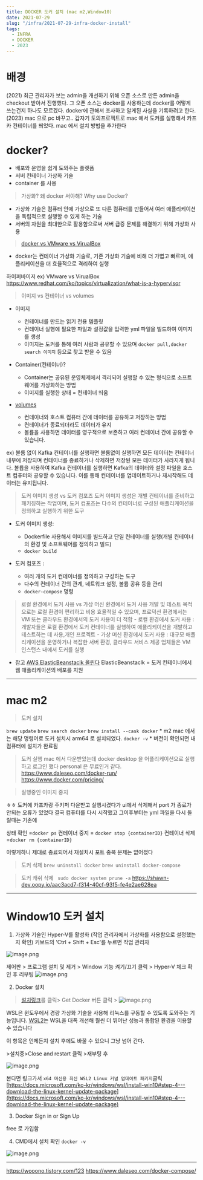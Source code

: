 ```yaml
---
title: DOCKER 도커 설치 (mac m2,Window10)
date: 2021-07-29
slug: "/infra/2021-07-29-infra-docker-install"
tags:
  - INFRA
  - DOCKER
  - 2023
---
```


# 배경
(2021)
최근 관리자가 보는 admin을 개선하기 위해
오픈 소스로 만든 admin을 checkout 받아서 진행했다.
그 오픈 소스는 docker를 사용하는데 docker를 어떻게 쓰는건지 하나도 모르겠다.
docker에 관해서 조사하고 알게된 사실을 기록하려고 한다.
(2023)
mac 으로 pc 바꾸고.. 갑자기 토의프로젝트로 mac 에서 도커를 실행해서 카프카 컨테이너를 띄었다.
mac 에서 설치 방법을 추가한다

# docker?
* 배포와 운영을 쉽게 도와주는 플랫폼
* 서버 컨테이너 가상화 기술
* container 를 사용

> 가상화? 왜 docker 써야해? Why use Docker?
* 가상화 기술은 컴퓨터 안에 가상으로 또 다른 컴퓨터를 만들어서 여러 애플리케이션을 독립적으로 실행할 수 있게 하는 기술
* 서버의 자원을 최대한으로 활용함으로써 서버 급증 문제를 해결하기 위해 가상화 사용

> [docker vs VMware vs  VirualBox](https://cloudacademy.com/blog/docker-vs-virtual-machines-differences-you-should-know/)
* docker는 컨테이너 가상화 기술로, 기존 가상화 기술에 비해 더 가볍고 빠르며, 애플리케이션을 더 효율적으로 격리하여 실행

하이퍼바이저 ex) VMware vs  VirualBox
https://www.redhat.com/ko/topics/virtualization/what-is-a-hypervisor

>  이미지 vs 컨테이너 vs volumes
* 이미지
    - 컨테이너를 만드는 읽기 전용 템플릿
    - 컨테이너 실행에 필요한 파일과 설정값을 입력한 yml 파일을 빌드하여 이미지를 생성
    - 이미지는 도커를 통해 여러 사람과 공유할 수 있으며 `docker pull,docker search 이미지` 등으로 찾고 받을 수 있음

* Container(컨테이너)?
    - Container는 공유된 운영체제에서 격리되어 실행할 수 있는 형식으로 소프트웨어를 가상화하는 방법
    - 이미지를 실행한 상태 = 컨테이너 띄움

* [volumes](https://blog.naver.com/PostView.naver?blogId=oxcow119&logNo=222412860960&categoryNo=0&parentCategoryNo=0)
    - 컨테이너와 호스트 컴퓨터 간에 데이터를 공유하고 저장하는 방법
    - 컨테이너가 종료되더라도 데이터가 유지
    - 볼륨을 사용하면 데이터를 영구적으로 보존하고 여러 컨테이너 간에 공유할 수 있습니다.

ex) 볼륨 없이 Kafka 컨테이너를 실행하면
볼륨없이 실행하면 모든 데이터는 컨테이너 내부에 저장되며  컨테이너를 종료하거나 삭제하면 저장된 모든 데이터가 사라지게 됩니다.
볼륨을 사용하여 Kafka 컨테이너를 실행하면 Kafka의 데이터와 설정 파일을 호스트 컴퓨터와 공유할 수 있습니다.
이를 통해 컨테이너를 업데이트하거나 재시작해도 데이터는 유지됩니다.

> 도커 이미지 생성 vs 도커 컴포즈
도커 이미지 생성은 개별 컨테이너를 준비하고 패키징하는 작업이며,
도커 컴포즈는 다수의 컨테이너로 구성된 애플리케이션을 정의하고 실행하기 위한 도구

* 도커 이미지 생성:
    - Dockerfile 사용해서 이미지를 빌드하고 단일 컨테이너를 실행(개별 컨테이너의 환경 및 소프트웨어를 정의하고 빌드)
    - `docker build`

* 도커 컴포즈 :
    - 여러 개의 도커 컨테이너를 정의하고 구성하는 도구
    - 다수의 컨테이너 간의 관계, 네트워크 설정, 볼륨 공유 등을 관리
    - `docker-compose` 명령

> 로컬 환경에서 도커 사용 vs 가상 머신 환경에서 도커 사용
개발 및 테스트 목적으로는 로컬 환경이 편리하고 비용 효율적일 수 있으며, 프로덕션 환경에서는 VM 또는 클라우드 환경에서의 도커 사용이 더 적합
    - 로컬 환경에서 도커 사용 : 개발자들은 로컬 환경에서 도커 컨테이너를 실행하여 애플리케이션을 개발하고 테스트하는 데 사용,개인 프로젝트
    - 가상 머신 환경에서 도커 사용 :
    대규모 애플리케이션을 운영하거나 복잡한 서버 환경,
    클라우드 서비스 제공 업체들은 VM 인스턴스 내에서 도커를 실행


* 참고
[AWS ElasticBeanstaclk  올린다](https://docs.aws.amazon.com/ko_kr/elasticbeanstalk/latest/dg/create_deploy_docker.html)
ElasticBeanstaclk = 도커 컨테이너에서 웹 애플리케이션의 배포를 지원

___
# mac m2
> 도커 설치

`brew update`
`brew search docker`
`brew install --cask docker`
    *  m2 mac 에서는 해당 명령어로 도커 설치시 arm64 로 설치되었다.
`docker -v`
    * 버전이 확인되면 내 컴퓨터에 설치가 완료됨

> 도커 실행
mac 에서 다운받았는데
docker desktop 을 어플리케이션으로 실행하고 로그인 했다
personal 은 무료인거 같다.
https://www.daleseo.com/docker-run/
https://www.docker.com/pricing/

> 실행중인 이미지 중지

ㅎㅎ 도커에 카프카랑 주키퍼 다운받고 실행시켰다가 ui에서 삭제해서 port 가 종료가 안되는 오류가 있었다
결국 컴퓨터를 다시 시작했고
그이후부터는 yml 파일을 다시 돌릴때는 기존에

상태 확인 =`docker ps`
컨테이너 중지 = `docker stop {containerID}`
컨테이너 삭제 =`docker rm {containerID}`

이렇게하니 제대로 종료되어서 재설치시 포트 중복 문제는 없어졌다

> 도커 삭제
`brew uninstall docker`
`brew uninstall docker-compose`

> 도커 캐쉬 삭제
` sudo docker system prune -a`
https://shawn-dev.oopy.io/aac3acd7-f314-40cf-93f5-fe4e2ae628ea

___
# Window10 도커 설치

1. 가상화 기술인 Hyper-V를 활성화
(작업 관리자에서 가상화를 사용함으로 설정했는지 확인)
키보드의 'Ctrl + Shift + Esc'를 누르면 작업 관리자

![image.png](./docker1.JPG)

제어판 > 프로그램 설치 및 제거 > Window 기능 켜기/끄기 클릭 > Hyper-V 체크 확인 후 리부팅
![image.png](/content/postsnt/posts/img/docker2.JPG)

2. Docker 설치
> [설치링크](https://hub.docker.com/editions/community/docker-ce-desktop-windows/)를 클릭> Get Docker 버튼 클릭 >
![image.png](./docker3.JPG)

WSL은 윈도우에서 경량 가상화 기술을 사용해 리눅스를 구동할 수 있도록 도와주는 기능입니다. [WSL2](https://www.44bits.io/ko/post/wsl2-install-and-basic-usage)는 WSL을 대폭 개선해 훨씬 더 뛰어난 성능과 통합된 환경을 이용할 수 있습니다

이 항목은 언제든지 설치 후에도 바꿀 수 있으니 그냥 넘어 간다.

\>설치중\>Close and restart 클릭 \>재부팅 후

![image.png](./docker4.JPG)

본다면 링크가서 `x64 머신용 최신 WSL2 Linux 커널 업데이트 패키지`클릭
[https://docs.microsoft.com/ko-kr/windows/wsl/install-win10#step-4---download-the-linux-kernel-update-package](https://docs.microsoft.com/ko-kr/windows/wsl/install-win10#step-4---download-the-linux-kernel-update-package)

 3. Docker Sign in or Sign Up

free 로 가입함

 4. CMD에서 설치 확인 `docker -v`

![image.png](./docker5.JPG)


___


https://wooono.tistory.com/123
https://www.daleseo.com/docker-compose/